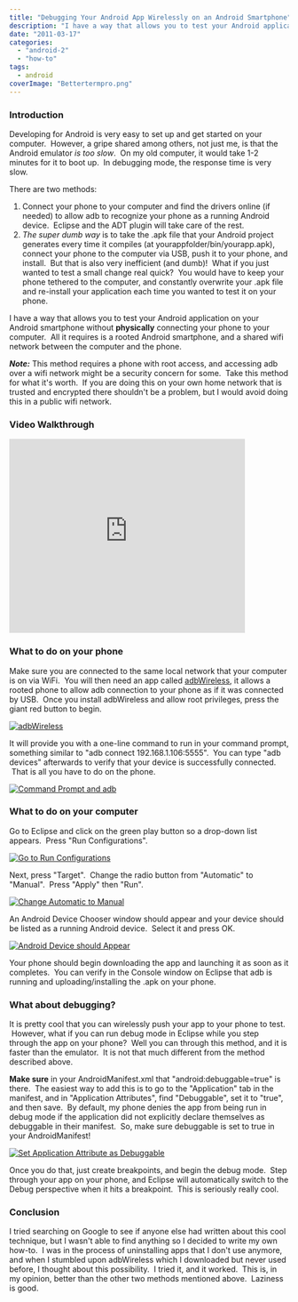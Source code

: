 ```yaml
---
title: "Debugging Your Android App Wirelessly on an Android Smartphone"
description: "I have a way that allows you to test your Android application on your Android smartphone without physically connecting your phone to your computer.  All it requires is a rooted Android smartphone, and a shared wifi network between the computer and the phone."
date: "2011-03-17"
categories: 
  - "android-2"
  - "how-to"
tags: 
  - android
coverImage: "Bettertermpro.png"
---
```


### Introduction

Developing for Android is very easy to set up and get started on your computer.  However, a gripe shared among others, not just me, is that the Android emulator _is too slow_.  On my old computer, it would take 1-2 minutes for it to boot up.  In debugging mode, the response time is very slow.

There are two methods:

1. Connect your phone to your computer and find the drivers online (if needed) to allow adb to recognize your phone as a running Android device.  Eclipse and the ADT plugin will take care of the rest.
2. _The super dumb way_ is to take the .apk file that your Android project generates every time it compiles (at yourappfolder/bin/yourapp.apk), connect your phone to the computer via USB, push it to your phone, and install.  But that is also very inefficient (and dumb)!  What if you just wanted to test a small change real quick?  You would have to keep your phone tethered to the computer, and constantly overwrite your .apk file and re-install your application each time you wanted to test it on your phone.

I have a way that allows you to test your Android application on your Android smartphone without **physically** connecting your phone to your computer.  All it requires is a rooted Android smartphone, and a shared wifi network between the computer and the phone.

**_Note:_** This method requires a phone with root access, and accessing adb over a wifi network might be a security concern for some.  Take this method for what it's worth.  If you are doing this on your own home network that is trusted and encrypted there shouldn't be a problem, but I would avoid doing this in a public wifi network.

### Video Walkthrough

<iframe src="http://www.youtube.com/embed/_LzYDdZI0fo" frameborder="0" width="425" height="349"></iframe>

### What to do on your phone

Make sure you are connected to the same local network that your computer is on via WiFi.  You will then need an app called [adbWireless](https://market.android.com/details?id=siir.es.adbWireless&feature=search_result), it allows a rooted phone to allow adb connection to your phone as if it was connected by USB.  Once you install adbWireless and allow root privileges, press the giant red button to begin.

[![](images/5568035211_7dcd1ed9ed.jpg "adbWireless")](http://www.jessechen.net/blog/wp-content/uploads/2011/03/5568035211_7dcd1ed9ed.jpg)

It will provide you with a one-line command to run in your command prompt, something similar to "adb connect 192.168.1.106:5555".  You can type "adb devices" afterwards to verify that your device is successfully connected.  That is all you have to do on the phone.

[![](images/2011-03-16_2103.png "Command Prompt and adb")](http://www.jessechen.net/blog/wp-content/uploads/2011/03/2011-03-16_2103.png)

### What to do on your computer

Go to Eclipse and click on the green play button so a drop-down list appears.  Press "Run Configurations".

[![](images/2011-03-16_2043.png "Go to Run Configurations")](http://www.jessechen.net/blog/wp-content/uploads/2011/03/2011-03-16_2043.png)

Next, press "Target".  Change the radio button from "Automatic" to "Manual".  Press "Apply" then "Run".

[![](images/2011-03-16_2043_001.png "Change Automatic to Manual")](http://www.jessechen.net/blog/wp-content/uploads/2011/03/2011-03-16_2043_001.png)

An Android Device Chooser window should appear and your device should be listed as a running Android device.  Select it and press OK.

[![](images/2011-03-16_2044.png "Android Device should Appear")](http://www.jessechen.net/blog/wp-content/uploads/2011/03/2011-03-16_2044.png)

Your phone should begin downloading the app and launching it as soon as it completes.  You can verify in the Console window on Eclipse that adb is running and uploading/installing the .apk on your phone.

### What about debugging?

It is pretty cool that you can wirelessly push your app to your phone to test.  However, what if you can run debug mode in Eclipse while you step through the app on your phone?  Well you can through this method, and it is faster than the emulator.  It is not that much different from the method described above.

**Make sure** in your AndroidManifest.xml that "android:debuggable=true" is there.  The easiest way to add this is to go to the "Application" tab in the manifest, and in "Application Attributes", find "Debuggable", set it to "true", and then save.  By default, my phone denies the app from being run in debug mode if the application did not explicitly declare themselves as debuggable in their manifest.  So, make sure debuggable is set to true in your AndroidManifest!

[![](images/2011-03-16_2046.png "Set Application Attribute as Debuggable")](http://www.jessechen.net/blog/wp-content/uploads/2011/03/2011-03-16_2046.png)

Once you do that, just create breakpoints, and begin the debug mode.  Step through your app on your phone, and Eclipse will automatically switch to the Debug perspective when it hits a breakpoint.  This is seriously really cool.

### Conclusion

I tried searching on Google to see if anyone else had written about this cool technique, but I wasn't able to find anything so I decided to write my own how-to.  I was in the process of uninstalling apps that I don't use anymore, and when I stumbled upon adbWireless which I downloaded but never used before, I thought about this possibility.  I tried it, and it worked.  This is, in my opinion, better than the other two methods mentioned above.  Laziness is good.

